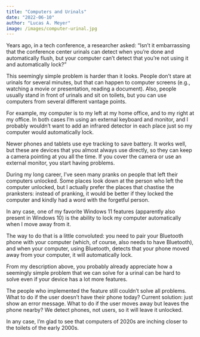 ```yaml
---
title: "Computers and Urinals"
date: "2022-06-10"
author: "Lucas A. Meyer"
image: /images/computer-urinal.jpg
---
```


Years ago, in a tech conference, a researcher asked: "Isn't it embarrassing that the conference center urinals can detect when you're done and automatically flush, but your computer can't detect that you're not using it and automatically lock?"

This seemingly simple problem is harder than it looks. People don't stare at urinals for several minutes, but that can happen to computer screens (e.g., watching a movie or presentation, reading a document). Also, people usually stand in front of urinals and sit on toilets, but you can use computers from several different vantage points. 

For example, my computer is to my left at my home office, and to my right at my office. In both cases I'm using an external keyboard and monitor, and I probably wouldn't want to add an infrared detector in each place just so my computer would automatically lock.

Newer phones and tablets use eye tracking to save battery. It works well, but these are devices that you almost always use directly, so they can keep a camera pointing at you all the time. If you cover the camera or use an external monitor, you start having problems.

During my long career, I've seen many pranks on people that left their computers unlocked. Some places look down at the person who left the computer unlocked, but I actually prefer the places that chastise the pranksters: instead of pranking, it would be better if they locked the computer and kindly had a word with the forgetful person.

In any case, one of my favorite Windows 11 features (apparently also present in Windows 10) is the ability to lock my computer automatically when I move away from it.

The way to do that is a little convoluted: you need to pair your Bluetooth phone with your computer (which, of course, also needs to have Bluetooth), and when your computer, using Bluetooth, detects that your phone moved away from your computer, it will automatically lock.

From my description above, you probably already appreciate how a seemingly simple problem that we can solve for a urinal can be hard to solve even if your device has a lot more features. 

The people who implemented the feature still couldn't solve all problems. What to do if the user doesn't have their phone today? Current solution: just show an error message. What to do if the user moves away but leaves the phone nearby? We detect phones, not users, so it will leave it unlocked.

In any case, I'm glad to see that computers of 2020s are inching closer to the toilets of the early 2000s.